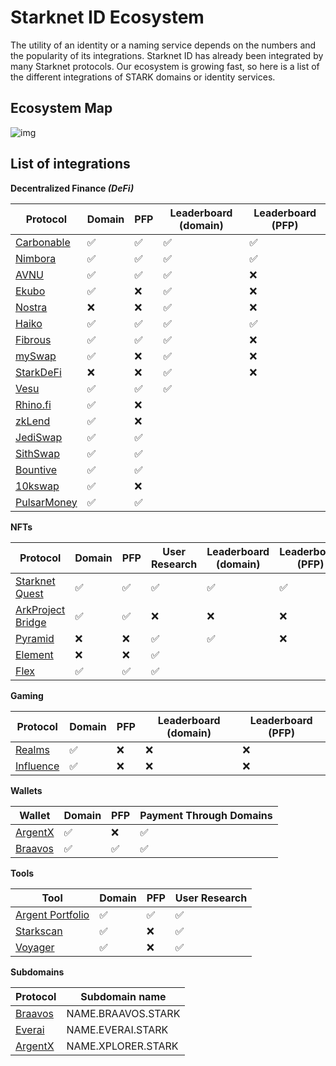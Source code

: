 # Starknet ID Ecosystem

The utility of an identity or a naming service depends on the numbers and the popularity of its integrations. Starknet ID has already been integrated by many Starknet protocols. Our ecosystem is growing fast, so here is a list of the different integrations of STARK domains or identity services.

## Ecosystem Map

![img](public/illustrations/map.webp)

## List of integrations

**Decentralized Finance *(DeFi)***

| Protocol | Domain | PFP | Leaderboard (domain) | Leaderboard (PFP) |
| --- | --- | --- | --- | --- |
| [Carbonable](https://www.carbonable.io/) | ✅ | ✅ | ✅ | ✅ |
| [Nimbora](https://www.nimbora.io/) | ✅ | ✅ | ✅ | ✅ |
| [AVNU](https://app.avnu.fi/) | ✅ | ✅ | ✅ | ❌ |
| [Ekubo](https://ekubo.org/) | ✅ | ❌ | ✅ | ❌ |
| [Nostra](https://app.nostra.finance/) | ❌ | ❌ | ✅ | ❌ |
| [Haiko](https://www.haiko.xyz/) | ✅ | ✅ | ✅ | ✅ |
| [Fibrous](https://fibrous.finance/) | ✅ | ✅ | ✅ | ❌ |
| [mySwap](https://www.myswap.xyz/) | ✅ | ❌ | ✅ | ❌ |
| [StarkDeFi](https://www.starkdefi.com/) | ❌ | ❌ | ✅ | ❌ |
| [Vesu](https://www.vesu.xyz/)| ✅ | ✅ | ✅ |  |
| [Rhino.fi](https://rhino.fi/) | ✅ | ❌ |  |  |
| [zkLend](https://zklend.com/) | ✅ | ❌ |  |  |
| [JediSwap](https://www.jediswap.xyz/) | ✅ | ✅ |  |  |
| [SithSwap](https://sithswap.com/) | ✅ | ✅ |  |  |
| [Bountive](https://www.bountive.fi/) | ✅ | ✅ |  |  |
| [10kswap](https://10kswap.com/) | ✅ | ❌ |  |  |
| [PulsarMoney](https://starknet.pulsar.money/) | ✅ | ✅ |  |  |

**NFTs**

| Protocol | Domain | PFP | User Research | Leaderboard (domain) | Leaderboard (PFP) |
| --- | --- | --- | --- | --- | --- |
| [Starknet Quest](https://starknet.quest/) | ✅ | ✅ | ✅ | ✅ | ✅ |
| [ArkProject Bridge](https://bridge.arkproject.dev/) | ✅ | ✅ | ❌ | ❌ | ❌ |
| [Pyramid](https://pyramid.market/) | ❌ | ❌ | ✅ | ✅ | ❌ |
| [Element](https://element.market/starknet/) | ❌ | ❌ | ✅ |  |  |
| [Flex](https://hyperflex.market/) | ✅ | ✅ | ✅ |  |  |

**Gaming**

| Protocol | Domain | PFP | Leaderboard (domain) | Leaderboard (PFP) |
| --- | --- | --- | --- | --- |
| [Realms](https://realms.world/) | ✅ | ❌ | ❌ | ❌ |
| [Influence](https://www.influenceth.io/) | ✅ | ❌ | ❌ | ❌ |

**Wallets**

| Wallet | Domain | PFP | Payment Through Domains |
| --- | --- | --- | --- |
| [ArgentX](https://www.argent.xyz/argent-x/) | ✅ | ❌ | ✅ |
| [Braavos](https://braavos.app/) | ✅ | ✅ | ✅ |

**Tools**

| Tool | Domain | PFP | User Research |
| --- | --- | --- | --- |
| [Argent Portfolio](https://portfolio.argent.xyz/) | ✅ | ✅ | ✅ |
| [Starkscan](https://starkscan.co/) | ✅ | ❌ | ✅ |
| [Voyager](https://voyager.online/) | ✅ | ❌ | ✅ |

**Subdomains**

| Protocol | Subdomain name |
| --- | --- |
| [Braavos](https://braavos.app/) | NAME.BRAAVOS.STARK |
| [Everai](https://www.everai.xyz/everai-id) | NAME.EVERAI.STARK |
| [ArgentX](https://www.argent.xyz/argent-x/) | NAME.XPLORER.STARK |